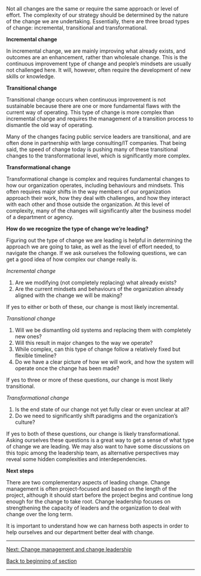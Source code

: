 Not all changes are the same or require the same approach or level of effort. The complexity of our strategy should be determined by the nature of the change we are undertaking. Essentially, there are three broad types of change: incremental, transitional and transformational.

'''Incremental change'''

In incremental change, we are mainly improving what already exists, and outcomes are an enhancement, rather than wholesale change. This is the continuous improvement type of change and people’s mindsets are usually not challenged here. It will, however, often require the development of new skills or knowledge.

'''Transitional change'''

Transitional change occurs when continuous improvement is not sustainable because there are one or more fundamental flaws with the current way of operating. This type of change is more complex than incremental change and requires the management of a transition process to dismantle the old way of operating.

Many of the changes facing public service leaders are transitional, and are often done in partnership with large consulting/IT companies. That being said, the speed of change today is pushing many of these transitional changes to the transformational level, which is significantly more complex.

'''Transformational change'''

Transformational change is complex and requires fundamental changes to how our organization operates, including behaviours and mindsets. This often requires major shifts in the way members of our organization approach their work, how they deal with challenges, and how they interact with each other and those outside the organization. At this level of complexity, many of the changes will significantly alter the business model of a department or agency.

'''How do we recognize the type of change we’re leading?'''

Figuring out the type of change we are leading is helpful in determining the approach we are going to take, as well as the level of effort needed, to navigate the change. If we ask ourselves the following questions, we can get a good idea of how complex our change really is.

''Incremental change''

# Are we modifying (not completely replacing) what already exists?
# Are the current mindsets and behaviours of the organization already aligned with the change we will be making?

If yes to either or both of these, our change is most likely incremental.

''Transitional change''

# Will we be dismantling old systems and replacing them with completely new ones?
# Will this result in major changes to the way we operate?
# While complex, can this type of change follow a relatively fixed but flexible timeline?
# Do we have a clear picture of how we will work, and how the system will operate once the change has been made?

If yes to three or more of these questions, our change is most likely transitional.

''Transformational change''

# Is the end state of our change not yet fully clear or even unclear at all?
# Do we need to significantly shift paradigms and the organization’s culture?

If yes to both of these questions, our change is likely transformational. Asking ourselves these questions is a great way to get a sense of what type of change we are leading. We may also want to have some discussions on this topic among the leadership team, as alternative perspectives may reveal some hidden complexities and interdependencies.

'''Next steps'''

There are two complementary aspects of leading change. Change management is often project-focused and based on the length of the project, although it should start before the project begins and continue long enough for the change to take root. Change leadership focuses on strengthening the capacity of leaders and the organization to deal with change over the long term.

It is important to understand how we can harness both aspects in order to help ourselves and our department better deal with change.


-----

[https://articles.alpha.canada.ca/framework-for-leading-change/change-management-and-change-leadership/ Next: Change management and change leadership]

[https://articles.alpha.canada.ca/framework-for-leading-change/navigating-the-world-of-change/ Back to beginning of section]


-----

